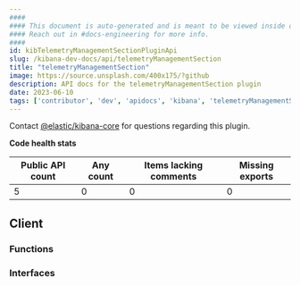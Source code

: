 ```yaml
---
####
#### This document is auto-generated and is meant to be viewed inside our experimental, new docs system.
#### Reach out in #docs-engineering for more info.
####
id: kibTelemetryManagementSectionPluginApi
slug: /kibana-dev-docs/api/telemetryManagementSection
title: "telemetryManagementSection"
image: https://source.unsplash.com/400x175/?github
description: API docs for the telemetryManagementSection plugin
date: 2023-06-10
tags: ['contributor', 'dev', 'apidocs', 'kibana', 'telemetryManagementSection']
---
```




Contact [@elastic/kibana-core](https://github.com/orgs/elastic/teams/kibana-core) for questions regarding this plugin.

**Code health stats**

| Public API count  | Any count | Items lacking comments | Missing exports |
|-------------------|-----------|------------------------|-----------------|
| 5 | 0 | 0 | 0 |

## Client

### Functions
<DocDefinitionList data={telemetryManagementSectionObj.client.functions}/>

### Interfaces
<DocDefinitionList data={telemetryManagementSectionObj.client.interfaces}/>

